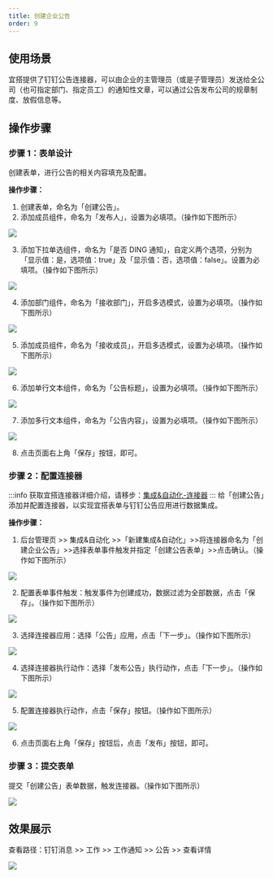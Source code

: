 ```yaml
---
title: 创建企业公告
order: 9
---
```


## 使用场景

宜搭提供了钉钉公告连接器，可以由企业的主管理员（或是子管理员）发送给全公司（也可指定部门、指定员工）的通知性文章，可以通过公告发布公司的规章制度、放假信息等。

## 操作步骤

### 步骤 1：表单设计

创建表单，进行公告的相关内容填充及配置。

**操作步骤：**

1. 创建表单，命名为「创建公告」。
2. 添加成员组件，命名为「发布人」，设置为必填项。（操作如下图所示）

![](https://img.alicdn.com/imgextra/i4/O1CN0119RcNJ24fUktwGDzs_!!6000000007418-2-tps-1046-518.png_.webp)

3. 添加下拉单选组件，命名为「是否 DING 通知」，自定义两个选项，分别为「显示值：是，选项值：true」及「显示值：否，选项值：false」。设置为必填项。（操作如下图所示）

![](https://img.alicdn.com/imgextra/i1/O1CN015Qceht1lgtGLdLR9c_!!6000000004849-2-tps-1046-535.png_.webp)

4. 添加部门组件，命名为「接收部门」，开启多选模式，设置为必填项。（操作如下图所示）

![](https://img.alicdn.com/imgextra/i4/O1CN01BdWmV41PvA3ZeCeS0_!!6000000001902-2-tps-1046-517.png_.webp)

5. 添加成员组件，命名为「接收成员」，开启多选模式，设置为必填项。（操作如下图所示）

![](https://img.alicdn.com/imgextra/i3/O1CN01pBwnxw1aEWy0YJslE_!!6000000003298-2-tps-1046-518.png_.webp)

6. 添加单行文本组件，命名为「公告标题」，设置为必填项。（操作如下图所示）

![](https://img.alicdn.com/imgextra/i2/O1CN014A4AwE1q6JiMes6lD_!!6000000005446-2-tps-1046-517.png_.webp)

7. 添加多行文本组件，命名为「公告内容」，设置为必填项。（操作如下图所示）

![](https://img.alicdn.com/imgextra/i2/O1CN0160jdVf1Id78hUe30S_!!6000000000915-2-tps-1046-517.png_.webp)

8. 点击页面右上角「保存」按钮，即可。

### 步骤 2：配置连接器

:::info
获取宜搭连接器详细介绍，请移步：[集成&自动化-连接器](/docs/guide/concept/connector)
:::
给「创建公告」添加并配置连接器，以实现宜搭表单与钉钉公告应用进行数据集成。

**操作步骤：**

1. 后台管理页 >> 集成&自动化 >>「新建集成&自动化」>>将连接器命名为「创建企业公告」>>选择表单事件触发并指定「创建公告表单」>>点击确认。（操作如下图所示）

![](https://img.alicdn.com/imgextra/i3/O1CN01USP3JG1WaHJAU3ZtP_!!6000000002804-2-tps-1046-579.png_.webp)

2. 配置表单事件触发：触发事件为创建成功，数据过滤为全部数据，点击「保存」。（操作如下图所示）

![](https://img.alicdn.com/imgextra/i1/O1CN01dmJCja24UVFhixq9F_!!6000000007394-2-tps-1920-949.png_.webp)

3. 选择连接器应用：选择「公告」应用，点击「下一步」。（操作如下图所示）

![](https://img.alicdn.com/imgextra/i1/O1CN01FRB8iE1OrD1eD4qDu_!!6000000001758-2-tps-1046-517.png_.webp)

4. 选择连接器执行动作：选择「发布公告」执行动作，点击「下一步」。（操作如下图所示）

![](https://img.alicdn.com/imgextra/i2/O1CN01cED0JO1jPpHFuzCyT_!!6000000004541-2-tps-1920-950.png_.webp)

5. 配置连接器执行动作，点击「保存」按钮。（操作如下图所示）

![](https://img.alicdn.com/imgextra/i1/O1CN01wGbdBM1t90tWR8XwI_!!6000000005858-2-tps-1920-950.png_.webp)

6. 点击页面右上角「保存」按钮后，点击「发布」按钮，即可。

### 步骤 3：提交表单

提交「创建公告」表单数据，触发连接器。（操作如下图所示）

![](https://img.alicdn.com/imgextra/i2/O1CN01JnmVRJ1CxMxoil0vT_!!6000000000147-2-tps-1920-950.png_.webp)

## 效果展示

查看路径：钉钉消息 >> 工作 >> 工作通知 >> 公告 >> 查看详情

![](https://img.alicdn.com/imgextra/i2/O1CN01nxX2ny1UulnZ6196e_!!6000000002578-2-tps-1920-1038.png_.webp)
